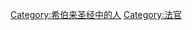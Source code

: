 {{Catnav|頁面分類|人物|各職業人物|宗教人士|聖經人物}}
{{Commonscat|Judges of ancient Israel}}

[[Category:希伯来圣经中的人|Category:希伯来圣经中的人]]
[[Category:法官|Category:法官]]
